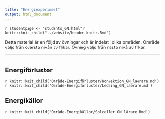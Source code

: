 ```yaml
---
title: "Energiexperiment"
output: html_document
---
```


`r studentpage <- "students_GN.html"`
`r knitr::knit_child("../website/header-knitr.Rmd")`

Detta material är en följd av övningar och är indelat i olika områden. Område väljs från översta nivån av flikar. Övning väljs från nästa nivå av flikar. 

***

# {.tabset .tabset-fade}

## Energiförluster {.tabset .tabset-fade}

`r knitr::knit_child('Område-Energiförluster/Konvektion_GN_laerare.md')`
`r knitr::knit_child('Område-Energiförluster/Ledning_GN_laerare.md')`


## Energikällor {.tabset .tabset-fade}

`r knitr::knit_child('Område-Energikällor/Solceller_GN_lärare.Rmd')`

